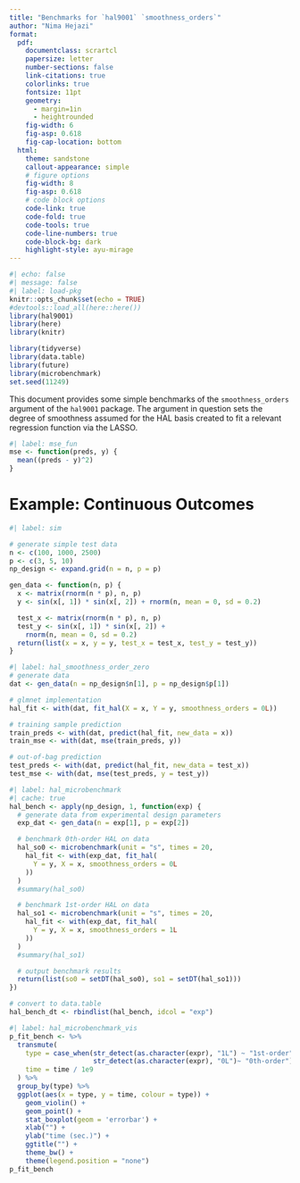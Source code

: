 ```yaml
---
title: "Benchmarks for `hal9001` `smoothness_orders`"
author: "Nima Hejazi"
format:
  pdf:
    documentclass: scrartcl
    papersize: letter
    number-sections: false
    link-citations: true
    colorlinks: true
    fontsize: 11pt
    geometry:
      - margin=1in
      - heightrounded
    fig-width: 6
    fig-asp: 0.618
    fig-cap-location: bottom
  html:
    theme: sandstone
    callout-appearance: simple
    # figure options
    fig-width: 8
    fig-asp: 0.618
    # code block options
    code-link: true
    code-fold: true
    code-tools: true
    code-line-numbers: true
    code-block-bg: dark
    highlight-style: ayu-mirage
---
```


```r
#| echo: false
#| message: false
#| label: load-pkg
knitr::opts_chunk$set(echo = TRUE)
#devtools::load_all(here::here())
library(hal9001)
library(here)
library(knitr)

library(tidyverse)
library(data.table)
library(future)
library(microbenchmark)
set.seed(11249)
```

This document provides some simple benchmarks of the `smoothness_orders`
argument of the `hal9001` package. The argument in question sets the degree
of smoothness assumed for the HAL basis created to fit a relevant regression
function via the LASSO.

```r
#| label: mse_fun
mse <- function(preds, y) {
  mean((preds - y)^2)
}
```

# Example: Continuous Outcomes

```r
#| label: sim

# generate simple test data
n <- c(100, 1000, 2500)
p <- c(3, 5, 10)
np_design <- expand.grid(n = n, p = p)

gen_data <- function(n, p) {
  x <- matrix(rnorm(n * p), n, p)
  y <- sin(x[, 1]) * sin(x[, 2]) + rnorm(n, mean = 0, sd = 0.2)

  test_x <- matrix(rnorm(n * p), n, p)
  test_y <- sin(x[, 1]) * sin(x[, 2]) +
    rnorm(n, mean = 0, sd = 0.2)
  return(list(x = x, y = y, test_x = test_x, test_y = test_y))
}
```

```r
#| label: hal_smoothness_order_zero
# generate data
dat <- gen_data(n = np_design$n[1], p = np_design$p[1])

# glmnet implementation
hal_fit <- with(dat, fit_hal(X = x, Y = y, smoothness_orders = 0L))

# training sample prediction
train_preds <- with(dat, predict(hal_fit, new_data = x))
train_mse <- with(dat, mse(train_preds, y))

# out-of-bag prediction
test_preds <- with(dat, predict(hal_fit, new_data = test_x))
test_mse <- with(dat, mse(test_preds, y = test_y))
```


```r
#| label: hal_microbenchmark
#| cache: true
hal_bench <- apply(np_design, 1, function(exp) {
  # generate data from experimental design parameters
  exp_dat <- gen_data(n = exp[1], p = exp[2])

  # benchmark 0th-order HAL on data
  hal_so0 <- microbenchmark(unit = "s", times = 20,
    hal_fit <- with(exp_dat, fit_hal(
      Y = y, X = x, smoothness_orders = 0L
    ))
  )
  #summary(hal_so0)

  # benchmark 1st-order HAL on data
  hal_so1 <- microbenchmark(unit = "s", times = 20,
    hal_fit <- with(exp_dat, fit_hal(
      Y = y, X = x, smoothness_orders = 1L
    ))
  )
  #summary(hal_so1)

  # output benchmark results
  return(list(so0 = setDT(hal_so0), so1 = setDT(hal_so1)))
})

# convert to data.table
hal_bench_dt <- rbindlist(hal_bench, idcol = "exp")
```

```r
#| label: hal_microbenchmark_vis
p_fit_bench <- %>%
  transmute(
    type = case_when(str_detect(as.character(expr), "1L") ~ "1st-order",
                     str_detect(as.character(expr), "0L")~ "0th-order"),
    time = time / 1e9
  ) %>%
  group_by(type) %>%
  ggplot(aes(x = type, y = time, colour = type)) +
    geom_violin() +
    geom_point() +
    stat_boxplot(geom = 'errorbar') +
    xlab("") +
    ylab("time (sec.)") +
    ggtitle("") +
    theme_bw() +
    theme(legend.position = "none")
p_fit_bench
```

